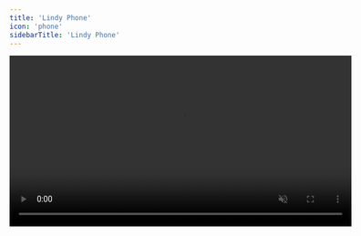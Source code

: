 ```yaml
---
title: 'Lindy Phone'
icon: 'phone'
sidebarTitle: 'Lindy Phone'
---
```


<div style={{ display: 'flex', justifyContent: 'center', margin: '2rem 0' }}>
  <div className="https://lindyfiles.nyc3.cdn.digitaloceanspaces.com/triggers.mp4">
    <video
      src="/videos/triggers.mp4"
      width="600"
      autoPlay
      muted
      loop
      playsInline
      style={{ display: 'block', width: '100%' }}
    />
  </div>
</div>